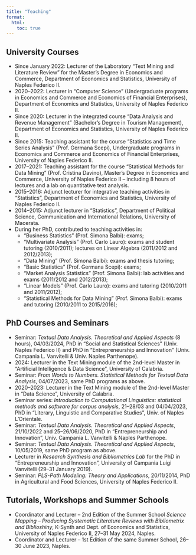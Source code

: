 ```yaml
---
title: "Teaching"
format:
  html:
    toc: true
---
```


## University Courses

- Since January 2022: Lecturer of the Laboratory "Text Mining and Literature Review" for the Master's Degree in Economics and Commerce, Department of Economics and Statistics, University of Naples Federico II.
- 2020–2022: Lecturer in "Computer Science" (Undergraduate programs in Economics and Commerce and Economics of Financial Enterprises), Department of Economics and Statistics, University of Naples Federico II.
- Since 2020: Lecturer in the integrated course "Data Analysis and Revenue Management" (Bachelor's Degree in Tourism Management), Department of Economics and Statistics, University of Naples Federico II.
- Since 2015: Teaching assistant for the course "Statistics and Time Series Analysis" (Prof. Germana Scepi), Undergraduate programs in Economics and Commerce and Economics of Financial Enterprises, University of Naples Federico II.
- 2017–2021: Teaching assistant for the course "Statistical Methods for Data Mining" (Prof. Cristina Davino), Master's Degree in Economics and Commerce, University of Naples Federico II – including 8 hours of lectures and a lab on quantitative text analysis.
- 2015–2016: Adjunct lecturer for integrative teaching activities in "Statistics", Department of Economics and Statistics, University of Naples Federico II.
- 2014–2015: Adjunct lecturer in "Statistics", Department of Political Science, Communication and International Relations, University of Macerata.
- During her PhD, contributed to teaching activities in:
  - "Business Statistics" (Prof. Simona Balbi): exams;
  - "Multivariate Analysis" (Prof. Carlo Lauro): exams and student tutoring (2010/2011); lectures on Linear Algebra (2011/2012 and 2012/2013);
  - "Data Mining" (Prof. Simona Balbi): exams and thesis tutoring;
  - "Basic Statistics" (Prof. Germana Scepi): exams;
  - "Market Analysis Statistics" (Prof. Simona Balbi): lab activities and exams (2011/2012 and 2012/2013);
  - "Linear Models" (Prof. Carlo Lauro): exams and tutoring (2010/2011 and 2011/2012);
  - "Statistical Methods for Data Mining" (Prof. Simona Balbi): exams and tutoring (2010/2011 to 2015/2016);

## PhD Courses and Seminars

- Seminar: *Textual Data Analysis. Theoretical and Applied Aspects* (8 hours), 04/03/2024, PhD in "Social and Statistical Sciences" (Univ. Naples Federico II) and PhD in "Entrepreneurship and Innovation" (Univ. Campania L. Vanvitelli & Univ. Naples Parthenope).
- 2024: Lecturer in the Text Mining module of the 2nd-level Master in "Artificial Intelligence & Data Science", University of Calabria.
- Seminar: *From Words to Numbers. Statistical Methods for Textual Data Analysis*, 04/07/2023, same PhD programs as above.
- 2020–2023: Lecturer in the Text Mining module of the 2nd-level Master in "Data Science", University of Calabria.
- Seminar series: *Introduction to Computational Linguistics: statistical methods and software for corpus analysis*, 21–28/03 and 04/04/2023, PhD in "Literary, Linguistic and Comparative Studies", Univ. of Naples L'Orientale.
- Seminar: *Textual Data Analysis. Theoretical and Applied Aspects*, 21/10/2022 and 25–26/06/2020, PhD in "Entrepreneurship and Innovation", Univ. Campania L. Vanvitelli & Naples Parthenope.
- Seminar: *Textual Data Analysis. Theoretical and Applied Aspects*, 10/05/2019, same PhD program as above.
- Lecturer in *Research Synthesis and Bibliometrics Lab* for the PhD in "Entrepreneurship and Innovation", University of Campania Luigi Vanvitelli (29–31 January 2019).
- Seminar: *PLS-Path Modeling: Theory and Applications*, 20/11/2014, PhD in Agricultural and Food Sciences, University of Naples Federico II.

## Tutorials, Workshops and Summer Schools

- Coordinator and Lecturer – 2nd Edition of the Summer School *Science Mapping – Producing Systematic Literature Reviews with Bibliometrix and Biblioshiny*, K-Synth and Dept. of Economics and Statistics, University of Naples Federico II, 27–31 May 2024, Naples.
- Coordinator and Lecturer – 1st Edition of the same Summer School, 26–30 June 2023, Naples.
